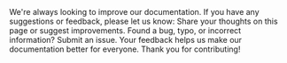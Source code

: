 <Card className="mt-8" title="Help us improve our docs!" icon="message-question">
  We're always looking to improve our documentation. If you have any suggestions or feedback, please let us know:

  <CardGroup cols={2}>
    <Card title="Submit feedback" icon="comment-dots" href="https://feedback.flowx.ai">
      Share your thoughts on this page or suggest improvements.
    </Card>
    <Card title="Report an issue" icon="bug" href="https://github.com/flowx-ai/docs-issues/issues/new">
      Found a bug, typo, or incorrect information? Submit an issue.
    </Card>
  </CardGroup>

  <Tip>
    Your feedback helps us make our documentation better for everyone. Thank you for contributing!
  </Tip>
</Card>